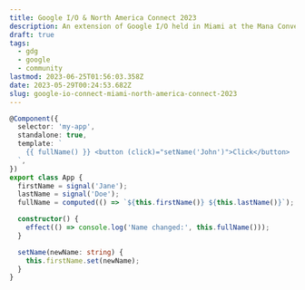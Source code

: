 ```yaml
---
title: Google I/O & North America Connect 2023
description: An extension of Google I/O held in Miami at the Mana Convention Center in Wynwood as well as a gathering of GDG, GDE, WTM, and GDSC programs in North America.
draft: true
tags:
  - gdg
  - google
  - community
lastmod: 2023-06-25T01:56:03.358Z
date: 2023-05-29T00:24:53.682Z
slug: google-io-connect-miami-north-america-connect-2023
---
```



```typescript
@Component({
  selector: 'my-app',
  standalone: true,
  template: `
    {{ fullName() }} <button (click)="setName('John')">Click</button>
  `,
})
export class App {
  firstName = signal('Jane');
  lastName = signal('Doe');
  fullName = computed(() => `${this.firstName()} ${this.lastName()}`);

  constructor() {
    effect(() => console.log('Name changed:', this.fullName()));
  }

  setName(newName: string) {
    this.firstName.set(newName);
  }
}
```